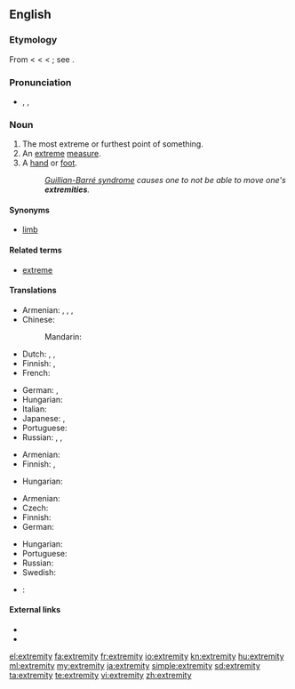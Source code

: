 ==English==

===Etymology===
From {{etyl|enm}} {{term|extremite}} < {{etyl|fro}} {{term|extremite}} < {{etyl|la}} {{term|extremitas||the extremity or end}} < {{term|extremis||furthest, extreme}}; see {{term|extreme}}.

===Pronunciation===
* {{enPR|ĭkstrĕ'mĭtē}}, {{IPA|/ɪkˈstrɛmɪti/}}, {{SAMPA|/Ik"strEmIti/}}

===Noun===
{{en-noun|extremities}}

# The most extreme or furthest point of something.
# An [[extreme]] [[measure]].
# A [[hand]] or [[foot]].
#: ''[[Guillian-Barré syndrome]] causes one to not be able to move one's '''extremities'''.''

====Synonyms====
* [[limb]]

====Related terms====
* [[extreme]]

====Translations====
{{trans-top|furthest point}}
* Armenian: {{t-|hy|ծայր|tr=çayr}},  {{t-|hy|եզր|tr=ezr}},  {{t-|hy|վերջ|tr=verǰ}},  {{t|hy|վերջավորություն|tr=verǰavorut’yun}}
* Chinese:
*: Mandarin: {{t-|cmn|末端|tr=mòduān|sc=Hani}}
* Dutch: {{t-|nl|uiterste|n}}, {{t+|nl|extremiteit|f}}, {{t+|nl|uiteinde|n}}
* Finnish: {{t-|fi|ääripää}}, {{t|fi|ääriraja}}
* French: {{t|fr|extrémité|f}}
{{trans-mid}}
* German: {{t|de|Extremität|f}},  {{t|de|äußerstes Ende|n}}
* Hungarian: {{t|hu|véglet}}
* Italian: {{t+|it|estremità|f}}
* Japanese: {{t|ja|果て|tr=はて, hate}},  {{t-|ja|末端|tr=まったん, mattan}}
* Portuguese: {{t+|pt|extremidade|f}}
* Russian: {{t+|ru|край|m|tr=kraj}},  {{t+|ru|оконечность|f|tr=okonéčnost'}},  {{t+|ru|конец|m|tr=konéc}}
{{trans-bottom}}

{{trans-top|extreme measure}}
* Armenian: {{t|hy|ծայրահեղություն|tr=çayraheġut’yun}}
* Finnish: {{t|fi|äärimmäisyys}}, {{t+|fi|äärimmäinen}} {{t-|fi|toimenpide}}
{{trans-mid}}
* Hungarian: {{t+|hu|szélsőség}}
{{trans-bottom}}

{{trans-top|hand or foot}}
* Armenian: {{t|hy|վերջավորություն|tr=verǰavorut’yun}}
* Czech: {{t-|cs|končetina|f}}
* Finnish: {{t|fi|raaja}}
* German: {{t|de|Extremität|f}}
{{trans-mid}}
* Hungarian: {{t+|hu|végtag}}
* Portuguese: {{t+|pt|extremidade|f}}
* Russian: {{t|ru|конечность|f}}
* Swedish: {{t-|sv|extremitet|c}}
{{trans-bottom}}

{{checktrans-top}}
* {{ttbc|Spanish}}: {{t|es|extremidad|f}}
{{checktrans-bottom}}

====External links====
* {{R:Webster 1913}}
* {{R:Century 1911}}

[[el:extremity]]
[[fa:extremity]]
[[fr:extremity]]
[[io:extremity]]
[[kn:extremity]]
[[hu:extremity]]
[[ml:extremity]]
[[my:extremity]]
[[ja:extremity]]
[[simple:extremity]]
[[sd:extremity]]
[[ta:extremity]]
[[te:extremity]]
[[vi:extremity]]
[[zh:extremity]]